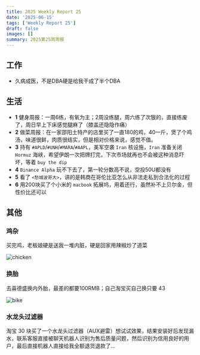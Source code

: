 ```yaml
---
title: 2025 Weekly Report 25
date: '2025-06-15'
tags: ['Weekly Report 25']
draft: false
images: []
summary: 2025第25周周报
---
```


<TOCInline toc={props.toc}/>

## 工作

- 久病成医，不是DBA硬是给我干成了半个DBA

## 生活

- **1** 健身周报：一周6练，有氧为主；2周没练腿，周六练了次狠的，直接练废了，周日早上下床感觉腿麻了（膝盖还隐隐作痛）
- **2** 做菜周报：在一家邵阳土特产的店里买了一直180的鸡，40一斤，煲了个鸡汤，味道很鲜，肉质很结实，但是相对价格来说，感觉不值。
- **3** 持有 `#APLD`/`#UNH`/`#MARA`/`#AAPL`，美军空袭 `Iran` 核设施，`Iran` 准备关闭 `Hormuz` 海峡，希望伊朗一次把牌打完，下次市场就再也不会被这种消息吓坏，等着 `buy the dip`
- **4** `Binance Alpha` 玩不下去了，第一轮分数高不说，空投50U都没有
- **5** 看了 `<愁城波哥大>`，讲的是韩商在哥伦比亚怎么从非法走私到合法化的过程
- **6** 用200块买了个小米的 `macbook` 拓展坞，用着还行，虽然补不上贝尔金，但性价比还可以



## 其他

### 鸡杂

买完鸡，老板娘硬是送我一堆内脏，硬是回家用辣椒炒了道菜

![chicken](/static/images/2025-w25/chicken.jpg)

###  换胎

去喜德盛换内外胎，最差的都要100RMB；自己淘宝买自己换只要 43

![bike](/static/images/2025-w25/bike.jpg)

### 水龙头过滤器

淘宝 30 块买了一个水龙头过滤器（AUX避雷）想试试效果，结果安装好后发现漏水，联系客服直接被聊天机器人识别为售后质量问题，然后识别为信用良好的用户，最后直接机器人直接给我全额退货退款了...